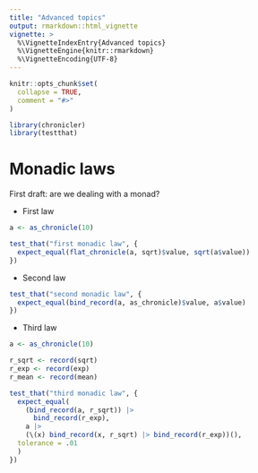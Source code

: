 ```yaml
---
title: "Advanced topics"
output: rmarkdown::html_vignette
vignette: >
  %\VignetteIndexEntry{Advanced topics}
  %\VignetteEngine{knitr::rmarkdown}
  %\VignetteEncoding{UTF-8}
---
```


```r
knitr::opts_chunk$set(
  collapse = TRUE,
  comment = "#>"
)
```

```r
library(chronicler)
library(testthat)
```

# Monadic laws

First draft: are we dealing with a monad?

- First law

```r
a <- as_chronicle(10)

test_that("first monadic law", {
  expect_equal(flat_chronicle(a, sqrt)$value, sqrt(a$value))
})


```

- Second law

```r
test_that("second monadic law", {
  expect_equal(bind_record(a, as_chronicle)$value, a$value)
})

```

- Third law

```r
a <- as_chronicle(10)

r_sqrt <- record(sqrt)
r_exp <- record(exp)
r_mean <- record(mean)

test_that("third monadic law", {
  expect_equal(
    (bind_record(a, r_sqrt)) |>
      bind_record(r_exp),
    a |>
    (\(x) bind_record(x, r_sqrt) |> bind_record(r_exp))(),
  tolerance = .01
  )
})

```
